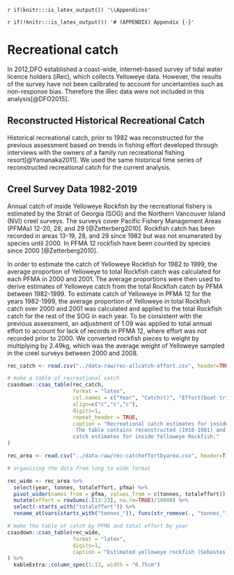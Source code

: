 \newpage

`r if(knitr:::is_latex_output()) '\\Appendices'`

`r if(!knitr:::is_latex_output()) '# (APPENDIX) Appendix {-}'`

# Recreational catch
In 2012,DFO established a coast-wide, internet-based survey of tidal water licence holders (iRec), which collects Yelloweye data. However, the results of the survey have not been calibrated to account for uncertainties such as non-response bias. Therefore the iRec data were not included in this analysis[@DFO2015].

## Reconstructed Historical Recreational Catch

Historical recreational catch, prior to 1982 was reconstructed for the previous assessment based on trends in fishing effort developed through interviews with the owners of a family run recreational fishing resort[@Yamanaka2011]. We used the same historical time series of reconstructed recreational catch for the current analysis. 

## Creel Survey Data 1982-2019

<!-- as in Yamanaka et al. 2011, we calculated the proportion of YE in all rockfish catch by PFMA in 2000 and 2001. We then used these proportions to convert "ROCKFISHES' to Yelloweye for the data from 1982-1999.  
PFMA 12  : No surveys here prior to 2000, so no historical ROCKFISH catch data
For PFMA 12: Use proportion of YE catch in PFMA 12 compared to all of Strait of Georgia for 2000 and 2001 -->
Annual catch of inside Yelloweye Rockfish by the recreational fishery is estimated by the Strait of Georgia (SOG) and the Northern Vancouver Island (NVI) creel surveys. The surveys cover Pacific Fishery Management Areas (PFMAs) 12-20, 28, and 29 [@Zetterberg2010]. Rockfish catch has been recorded in areas 13-19, 28, and 29 since 1982 but was not enumerated by species until 2000. In PFMA 12 rockfish have been counted by species since 2000 [@Zetterberg2010].

In order to estimate the catch of Yelloweye Rockfish for 1982 to 1999, the average proportion of Yelloweye to total Rockfish catch was calculated for each PFMA in 2000 and 2001. The average proportions were then used to derive estimates of Yelloweye catch from the total Rockfish catch by PFMA between 1982-1999. To estimate catch of Yelloweye in PFMA 12 for the years 1982-1999, the average proportion of Yelloweye in total Rockfish catch over 2000 and 2001 was calculated and applied to the total Rockfish catch for the rest of the SOG in each year. To be consistent with the previous assessment, an adjustment of 1.09 was applied to total annual effort to account for lack of records in PFMA 12, where effort was not recorded prior to 2000. We converted rockfish pieces to weight by multiplying by 2.49kg, which was the average weight of Yelloweye sampled in the creel surveys between 2000 and 2008. 

\newpage
```r

rec_catch <- read.csv("../data-raw/rec-allcatch-effort.csv", header=TRUE) 

# make a table of recreational catch
csasdown::csas_table(rec_catch,
                     format = "latex",
                     col.names = c("Year", "Catch(t)", "Effort(boat trips)"),
                     align=c("c","c","c"),
                     digits=1,
                     repeat_header = TRUE,
                     caption = "Recreational catch estimates for inside Yelloweye Rockfish.
                      The table contains reconstructed (1918-1981) and modern (1982-2019) 
                     catch estimates for inside Yelloweye Rockfish."
) 
```

\newpage
```r

rec_area <- read.csv("../data-raw/rec-catcheffortbyarea.csv", header=T)

# organizing the data from long to wide format

rec_wide <- rec_area %>% 
  select(year, tonnes, totaleffort, pfma) %>% 
  pivot_wider(names_from = pfma, values_from = c(tonnes, totaleffort)) %>% 
  mutate(effort = rowSums(.[13:23], na.rm=TRUE)/10000) %>% 
  select(-starts_with("totaleffort")) %>% 
  rename_at(vars(starts_with("tonnes_")), funs(str_remove(., "tonnes_")))

# make the table of catch by PFMA and total effort by year
csasdown::csas_table(rec_wide,
                     format = "latex",
                     digits=1,
                     caption = "Estimated yelloweye rockfish (Sebastes ruberrimus) recreational catch in tonnes from the inside Strait of Georgia creel survey by statistical area (PFMA) and total effort in 10,000 boat trips by year from 1982 to 2019.Numbers of fish were converted to weight using 2.49 kg (average weight of yelloweye rockfish in the creel survey 2000-2008)."
) %>% 
  kableExtra::column_spec(1:13, width = "0.75cm") 
  
```

